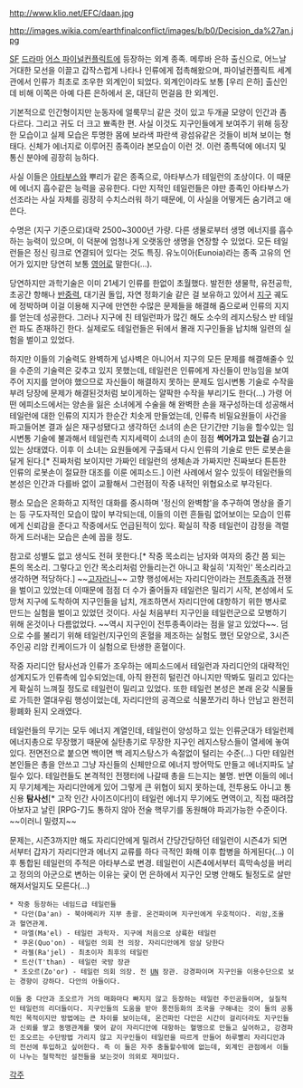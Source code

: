 http://www.klio.net/EFC/daan.jpg

http://images.wikia.com/earthfinalconflict/images/b/b0/Decision_da%27an.jpg

[[SF]] [[드라마]] [[어스 파이널컨플릭트]]에 등장하는 외계 종족.
메루바 은하 출신으로, 어느날 거대한 모선을 이끌고 갑작스럽게 나타나 인류에게 접촉해왔으며, 파이널컨플릭트 세계관에서 인류가 최초로 조우한 외계인이 되었다. 외계인이라도 보통 [우리 은하] 출신인데 비해 이쪽은 아예 다른 은하에서 온, 대단히 먼걸음 한 외계인.

기본적으로 인간형이지만 눈동자에 얼룩무늬 같은 것이 있고 두개골 모양이 인간과 좀 다르다. 그리고 귀도 더 크고 뾰족한 편. 사실 이것도 지구인들에게 보여주기 위해 등장한 모습이고 실제 모습은 투명한 몸에 보라색 파란색 광섬유같은 것들이 비쳐 보이는 형태다. 신체가 에너지로 이루어진 종족이라 본모습이 이런 것. 이런 종특덕에 에너지 및 통신 분야에 굉장히 능하다.

사실 이들은 [[아타부스]]와 뿌리가 같은 종족으로, 아타부스가 테일런의 조상이다. 이 때문에 에너지 흡수같은 능력을 공유한다. 다만 지적인 테일런들은 야만 종족인 아타부스가 선조라는 사실 자체를 굉장히 수치스러워 하기 때문에, 이 사실을 어떻게든 숨기려고 애쓴다.

수명은 (지구 기준으로)대략 2500~3000년 가량. 다른 생물로부터 생명 에너지를 흡수하는 능력이 있으며, 이 덕분에 엄청나게 오랫동안 생명을 연장할 수 있었다. 모든 테일런들은 정신 링크로 연결되어 있다는 것도 특징. 유노이아(Eunoia)라는 종족 고유의 언어가 있지만 당연히 보통 [[영어]]로 말한다(...).

당연하지만 과학기술은 이미 21세기 인류를 한없이 초월했다. 발전한 생물학, 유전공학, 초공간 항해나 [[반중력]], 대기권 돌입, 자연 정화기술 같은 걸 보유하고 있어서 [[지구]] 궤도에 정박하며 이걸 이용해 지구에 만연한 수많은 문제들을 해결해 줌으로써 인류의 지지를 얻는데 성공한다. 그러나 지구에 친 테일런파가 많긴 해도 소수의 레지스탕스 반 테일런 파도 존재하긴 한다. 실제로도 테일런들은 뒤에서 몰래 지구인들을 납치해 일련의 실험을 벌이고 있었다.

하지만 이들의 기술력도 완벽하게 넘사벽은 아니어서 지구의 모든 문제를 해결해줄수 있을 수준의 기술력은 갖추고 있지 못했는데, 테일런은 인류에게 자신들이 만능임을 보여주어 지지를 얻어야 했으므로 자신들이 해결하지 못하는 문제도 임시변통 기술로 수작을 부려 당장에 문제가 해결된것처럼 보이게하는 얄팍한 수작을 부리기도 한다(...) 가령 어떤 에피소드에서는 양손을 잃은 소녀에게 수술을 해 완벽한 손을 재구성하는데 성공해서 테일런에 대한 인류의 지지가 한순간 치솟게 만들었는데, 인류측 비밀요원들이 사건을 파고들어본 결과 실은 재구성됐다고 생각하던 소녀의 손은 단기간만 기능을 할수있는 임시변통 기술에 불과해서 테일런측 지지세력이 소녀의 손이 점점 '''썩어가고 있는걸''' 숨기고 있는 상태였다. 이후 이 소녀는 요원들에게 구출돼서 다시 인류의 기술로 만든 로봇손을 달게 된다.[* 진짜처럼 보이지만 가짜인 테일런의 생체손과 가짜지만 진짜보다 튼튼한 인류의 로봇손이 절묘한 대조를 이룬 에피소드.] 이런 사례에서 알수 있듯이 테일런들의 본성은 인간과 다를바 없이 교활해서 그런점이 작중 내적인 위협요소로 부각된다.

평소 모습은 온화하고 지적인 대화를 중시하며 '정신의 완벽함'을 추구하여 명상을 즐기는 등 구도자적인 모습이 많이 부각되는데, 이들의 이런 흔들림 없어보이는 모습이 인류에게 신뢰감을 준다고 작중에서도 언급된적이 있다. 확실히 작중 테일런이 감정을 격렬하게 드러내는 모습은 손에 꼽을 정도.

참고로 성별도 없고 생식도 전혀 못한다.[* 작중 목소리는 남자와 여자의 중간 쯤 되는 톤의 목소리. 그렇다고 인간 목소리처럼 안들리는건 아니고 확실히 '지적인' 목소리라고 생각하면 적당하다.] ~~[[고자라니]]~~ 고향 행성에서는 자리디안이라는 [[전투종족]]과 전쟁을 벌이고 있었는데 이때문에 점점 더 수가 줄어들자 테일런은 밀리기 시작, 본성에서 도망쳐 지구에 도착하여 지구인들을 납치, 개조하면서 자리디안에 대항하기 위한 병사로 만드는 실험을 벌이고 있었던 것이다. 사실 처음부터 지구인을 테일런군으로 모병하기 위해 온것이나 다름없었다. ~~역시 지구인이 전투종족이라는 점을 알고 있었다~~. 덤으로 수를 불리기 위해 테일런/지구인의 혼혈을 제조하는 실험도 했던 모양으로, 3시즌 주인공 리암 킨케이드가 이 실험으로 탄생한 혼혈이다.

작중 자리디안 탐사선과 인류가 조우하는 에피소드에서 테일런과 자리디안의 대략적인 성계지도가 인류측에 입수되었는데, 아직 완전히 털린건 아니지만 딱봐도 밀리고 있다는게 확실히 느껴질 정도로 테일런이 밀리고 있었다. 또한 테일런 본성은 본래 온갖 식물들로 가득한 열대우림 행성이었는데, 자리디안의 공격으로 식물쪼가리 하나 안남고 완전히 황폐화 된지 오래였다.

테일런들의 무기는 모두 에너지 계열인데, 테일런이 양성하고 있는 인류군대가 테일런제 에너지총으로 무장했기 때문에 실탄총기로 무장한 지구인 레지스탕스들이 열세에 놓여있다. 전면전으로 붙으면 백이면 백 레지스탕스가 속절없이 털리는 수준(...) 다만 테일런 본인들은 총을 안쓰고 그냥 자신들의 신체만으로 에너지 방어막도 만들고 에너지파도 날릴수 있다. 테일런들도 본격적인 전쟁터에 나갈때 총을 드는지는 불명.
반면 이들의 에너지 무기체계는 자리디안에게 있어 그렇게 큰 위협이 되지 못하는데, 전투용도 아니고 통신용 '''탐사선'''[* 고작 인간 사이즈이다!]이 테일런 에너지 무기에도 면역이고, 직접 때려잡아보자고 날린 [RPG-7]도 통하지 않아 전술 핵무기를 동원해야 파괴가능한 수준이다. ~~이러니 밀렸지~~

문제는, 시즌3까지만 해도 자리디안에게 밀려서 간당간당하던 테일런이 시즌4가 되면서부터 갑자기 자리디안과 에너지 교류를 하다 극적인 화해 이후 합병을 하게된다(...) 이후 통합된 테일런의 주적은 아타부스로 변경. 테일런이 시즌4에서부터 흑막속성을 버리고 정의의 아군으로 변하는 이유는 궂이 먼 은하에서 지구인 모병 안해도 될정도로 살만해져서일지도 모른다(...)

 * 작중 등장하는 네임드급 테일런들
  * 다안(Da'an) - 북아메리카 지부 총괄. 온건파이며 지구인에게 우호적이다. 리암,조올과 혈연관계.
  * 마엘(Ma'el) - 테일런 과학자. 지구에 처음으로 상륙한 테일런
  * 쿠온(Quo'on) - 테일런 의회 전 의장. 자리디안에게 암살 당한다
  * 라젤(Ra'jel) - 최초이자 최후의 테일런
  * 트산(T'than) - 테일런 국방 장관
  * 조오르(Zo'or) - 테일런 의회 의장. 전 [[UN]] 장관. 강경파이며 지구인을 이용수단으로 보는 경향이 강하다. 다안의 아들이다.

 이들 중 다안과 조오르가 거의 매화마다 빠지지 않고 등장하는 테일런 주인공들이며, 실질적인 테일런의 리더들이다. 지구인들의 도움을 받아 풍전등화의 조국을 구해내는 것이 둘의 공통적인 목적이지만 방법에는 큰 차이를 보이는데, 온건파인 다안은 시간이 걸리더라도 지구인들과 신뢰를 쌓고 동맹관계를 맺어 같이 자리디안에 대항하는 혈맹으로 만들고 싶어하고, 강경파인 조오르는 수단방법 가리지 않고 지구인들이 테일런을 따르게 만들어 하루빨리 자리디안과의 전선에 투입하고 싶어한다. 즉 이 둘은 자주 충돌할수밖에 없는데, 외계인 관점에서 이들이 나누는 철학적인 설전들을 보는것이 의외로 재미있다.

[[각주]]
